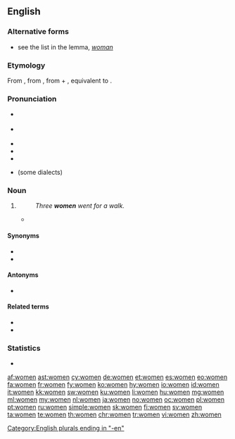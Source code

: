 {{also|wǒmen|wǒmén|-women}}
==English==

===Alternative forms===
* see the list in the lemma, ''[[woman]]''

===Etymology===
From {{etyl|enm|en}} {{m|enm|wimmen}}, from {{etyl|ang|en}} {{m|ang|wīfmenn||women}}, from {{m|ang|wīf||female}} + {{m|ang|menn||men, persons, human beings}}, equivalent to {{compound|wife|men|lang=en|nocat=1}}.

===Pronunciation===
* {{a|RP}} {{IPA|/ˈwɪmɪn/|lang=en}}
* {{a|US}} {{IPA|/ˈwɪmɪn/|/ˈwɪmən/|lang=en}}
* {{audio|en-uk-women.ogg|Audio (UK)|lang=en}}
* {{rhymes|ɪmɪn|lang=en}}
* {{hyphenation|wom|en|lang=en}}
* {{a|New Zealand|South Africa}} {{homophones|lang=en|woman}} (some dialects)

===Noun===
{{head|en|noun|g=p}}

# {{en-irregular plural of|woman}}
#: ''Three '''women''' went for a walk.''
#* {{seeCites}}

====Synonyms====
* {{l|en|females}}
* {{l|en|ladies}}

====Antonyms====
* {{l|en|men}}

====Related terms====
* {{l|en|women's lib}}
* {{l|en|womenfolk}}

===Statistics===
* {{rank|speak|land|why|357|women|cried|general|king}}

[[Category:English plurals ending in "-en"]]

[[af:women]]
[[ast:women]]
[[cy:women]]
[[de:women]]
[[et:women]]
[[es:women]]
[[eo:women]]
[[fa:women]]
[[fr:women]]
[[fy:women]]
[[ko:women]]
[[hy:women]]
[[io:women]]
[[id:women]]
[[it:women]]
[[kk:women]]
[[sw:women]]
[[ku:women]]
[[li:women]]
[[hu:women]]
[[mg:women]]
[[ml:women]]
[[my:women]]
[[nl:women]]
[[ja:women]]
[[no:women]]
[[oc:women]]
[[pl:women]]
[[pt:women]]
[[ru:women]]
[[simple:women]]
[[sk:women]]
[[fi:women]]
[[sv:women]]
[[ta:women]]
[[te:women]]
[[th:women]]
[[chr:women]]
[[tr:women]]
[[vi:women]]
[[zh:women]]